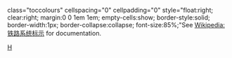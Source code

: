 <includeonly>class="toccolours" cellspacing="0" cellpadding="0" style="float:right; clear:right; margin:0 0 1em 1em; empty-cells:show; border-style:solid; border-width:1px; border-collapse:collapse; font-size:85%;{{{1|}}}"</includeonly><noinclude>See [[Wikipedia:铁路系统标示]] for documentation.
[[Category:鐵路系統標示|H]]</noinclude>